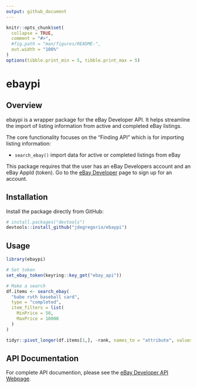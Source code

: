 ```yaml
---
output: github_document
---
```


<!-- README.md is generated from README.Rmd. Please edit that file -->

```r
knitr::opts_chunk$set(
  collapse = TRUE,
  comment = "#>",
  #fig.path = "man/figures/README-",
  out.width = "100%"
)
options(tibble.print_min = 5, tibble.print_max = 5)
```

# ebaypi

## Overview

ebaypi is a wrapper package for the eBay Developer API. It helps streamline the import of listing information from active and completed eBay listings.

The core functionality focuses on the "Finding API" which is for importing listing information:

  * `search_ebay()` import data for active or completed listings from eBay


This package requires that the user has an eBay Developers account and an eBay AppId (token).  Go to the [eBay Developer](https://developer.ebay.com/) page to sign up for an account.


## Installation

Install the package directly from GitHub:

```r
# install.packages("devtools")
devtools::install_github("jdegregorio/ebaypi")
```


## Usage

```r
library(ebaypi)

# Set token
set_ebay_token(keyring::key_get("ebay_api"))

# Make a search
df.items <- search_ebay(
  "babe ruth baseball card",
  type = "completed",
  item_filters = list(
    MinPrice = 50,
    MaxPrice = 10000
  )
)

tidyr::pivot_longer(df.items[1,], -rank, names_to = "attribute", values_to = "value")

```

## API Documentation

For complete API documention, please see the [eBay Developer API Webpage](https://developer.ebay.com/docs).

